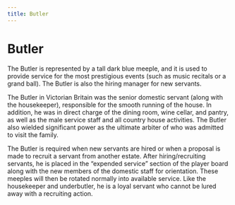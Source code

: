 ```yaml
---
title: Butler
---
```


# Butler

The Butler is represented by a tall dark blue meeple, and it is used to provide service for the most prestigious events (such as music recitals or a grand ball). The Butler is also the hiring manager for new servants.

<div className="flavor-text">

The Butler in Victorian Britain was the senior domestic servant (along with the housekeeper), responsible for the smooth running of the house. In addition, he was in direct charge of the dining room, wine cellar, and pantry, as well as the male service staff and all country house activities. The Butler also wielded significant power as the ultimate arbiter of who was admitted to visit the family.

</div>

The Butler is required when new servants are hired or when a proposal is made to recruit a servant from another estate. After hiring/recruiting servants, he is placed in the “expended service” section of the player board along with the new members of the domestic staff for orientation. These meeples will then be rotated normally into available service. Like the housekeeper and underbutler, he is a loyal servant who cannot be lured away with a recruiting action.